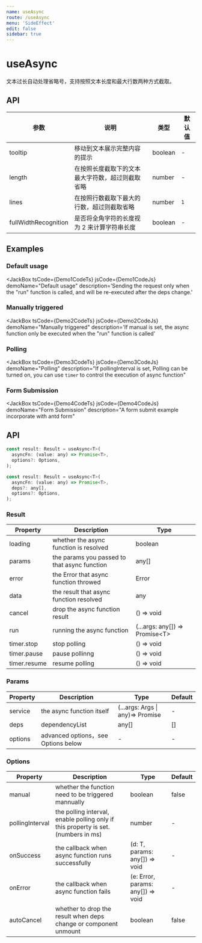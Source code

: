 ```yaml
---
name: useAsync
route: /useAsync
menu: 'SideEffect'
edit: false
sidebar: true
---
```







# useAsync

文本过长自动处理省略号，支持按照文本长度和最大行数两种方式截取。

## API

| 参数                 | 说明                                             | 类型    | 默认值 |
| -------------------- | ------------------------------------------------ | ------- | ------ |
| tooltip              | 移动到文本展示完整内容的提示                     | boolean | -      |
| length               | 在按照长度截取下的文本最大字符数，超过则截取省略 | number  | -      |
| lines                | 在按照行数截取下最大的行数，超过则截取省略       | number  | `1`    |
| fullWidthRecognition | 是否将全角字符的长度视为 2 来计算字符串长度      | boolean | -      |

## Examples

### Default usage

<JackBox
  tsCode={Demo1CodeTs}
  jsCode={Demo1CodeJs}
  demoName="Default usage"
  description='Sending the request only when the "run" function is called, and will be re-executed after the deps change.'
>
  <Demo1 />
</JackBox>

### Manually triggered

<JackBox
  tsCode={Demo2CodeTs}
  jsCode={Demo2CodeJs}
  demoName="Manually triggered"
  description='If manual is set, the async function only be executed when the "run" function is called'
>
  <Demo2 />
</JackBox>

### Polling

<JackBox
  tsCode={Demo3CodeTs}
  jsCode={Demo3CodeJs}
  demoName="Polling"
  description="If pollingInterval is set, Polling can be turned on, you can use `timer` to control the execution of async function"
>
  <Demo3 />
</JackBox>

### Form Submission

<JackBox
  tsCode={Demo4CodeTs}
  jsCode={Demo4CodeJs}
  demoName="Form Submission"
  description="A form submit example incorporate with antd form"
>
  <Demo4 />
</JackBox>

## API

```javascript
const result: Result = useAsync<T>(
  asyncFn: (value: any) => Promise<T>,
  options?: Options,
);

const result: Result = useAsync<T>(
  asyncFn: (value: any) => Promise<T>,
  deps?: any[],
  options?: Options,
);
```

### Result

| Property     | Description                                  | Type                            |
| ------------ | -------------------------------------------- | ------------------------------- |
| loading      | whether the async function is resolved       | boolean                         |
| params       | the params you passed to that async function | any[]                           |
| error        | the Error that async function throwed        | Error                           |
| data         | the result that async function resolved      | any                             |
| cancel       | drop the async function result               | () => void                      |
| run          | running the async function                   | (...args: any[]) => Promise<T\> |
| timer.stop   | stop polling                                 | () => void                      |
| timer.pause  | pause pollinng                               | () => void                      |
| timer.resume | resume polling                               | () => void                      |

### Params

| Property | Description                         | Type                             | Default |
| -------- | ----------------------------------- | -------------------------------- | ------- |
| service  | the async function itself           | (...args: Args \| any)=> Promise | -       |
| deps     | dependencyList                      | any[]                            | []      |  |
| options  | advanced options，see Options below | -                                | -       |  |

### Options

| Property        | Description                                                                        | Type                              | Default |
| --------------- | ---------------------------------------------------------------------------------- | --------------------------------- | ------- |
| manual          | whether the function need to be triggered mannually                                | boolean                           | false   |
| pollingInterval | the polling interval, enable polling only if this property is set. (numbers in ms) | number                            | -       |
| onSuccess       | the callback when async function runs successfully                                 | (d: T, params: any[]) => void     | -       |
| onError         | the callback when async function fails                                             | (e: Error, params: any[]) => void | -       |
| autoCancel      | whether to drop the result when deps change or component unmount                   | boolean                           | false   |
